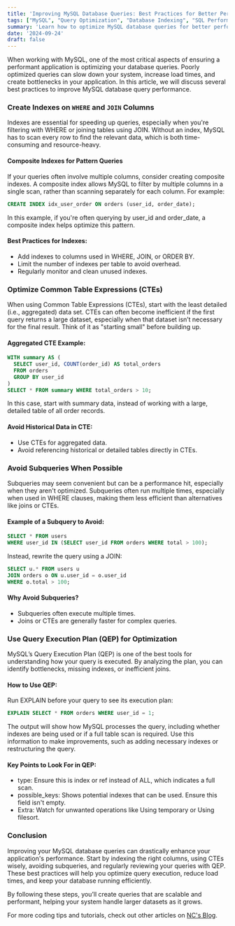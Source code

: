 ```yaml
---
title: 'Improving MySQL Database Queries: Best Practices for Better Performance'
tags: ["MySQL", "Query Optimization", "Database Indexing", "SQL Performance", "Common Table Expressions (CTEs)", "Subquery Optimization", "Query Execution Plan (QEP)", "SQL Best Practices", "Database Performance Tuning", "MySQL Indexing"]
summary: 'Learn how to optimize MySQL database queries for better performance. Tips include using indexes, optimizing CTEs, avoiding subqueries, and analyzing queries with QEP'
date: '2024-09-24'
draft: false
---
```


When working with MySQL, one of the most critical aspects of ensuring a performant application is optimizing your database queries. Poorly optimized queries can slow down your system, increase load times, and create bottlenecks in your application. In this article, we will discuss several best practices to improve MySQL database query performance.

### Create Indexes on `WHERE` and `JOIN` Columns
Indexes are essential for speeding up queries, especially when you're filtering with WHERE or joining tables using JOIN. Without an index, MySQL has to scan every row to find the relevant data, which is both time-consuming and resource-heavy.

#### Composite Indexes for Pattern Queries
If your queries often involve multiple columns, consider creating composite indexes. A composite index allows MySQL to filter by multiple columns in a single scan, rather than scanning separately for each column. For example:

```sql
CREATE INDEX idx_user_order ON orders (user_id, order_date);
```

In this example, if you're often querying by user_id and order_date, a composite index helps optimize this pattern.

#### Best Practices for Indexes:
- Add indexes to columns used in WHERE, JOIN, or ORDER BY.
- Limit the number of indexes per table to avoid overhead.
- Regularly monitor and clean unused indexes.

### Optimize Common Table Expressions (CTEs)
When using Common Table Expressions (CTEs), start with the least detailed (i.e., aggregated) data set. CTEs can often become inefficient if the first query returns a large dataset, especially when that dataset isn’t necessary for the final result. Think of it as "starting small" before building up.

#### Aggregated CTE Example:
```sql
WITH summary AS (
  SELECT user_id, COUNT(order_id) AS total_orders
  FROM orders
  GROUP BY user_id
)
SELECT * FROM summary WHERE total_orders > 10;
```
In this case, start with summary data, instead of working with a large, detailed table of all order records.

#### Avoid Historical Data in CTE:
- Use CTEs for aggregated data.
- Avoid referencing historical or detailed tables directly in CTEs.

### Avoid Subqueries When Possible
Subqueries may seem convenient but can be a performance hit, especially when they aren't optimized. Subqueries often run multiple times, especially when used in WHERE clauses, making them less efficient than alternatives like joins or CTEs.

#### Example of a Subquery to Avoid:
```sql
SELECT * FROM users
WHERE user_id IN (SELECT user_id FROM orders WHERE total > 100);
```
Instead, rewrite the query using a JOIN:
```sql
SELECT u.* FROM users u
JOIN orders o ON u.user_id = o.user_id
WHERE o.total > 100;
```

#### Why Avoid Subqueries?
- Subqueries often execute multiple times.
- Joins or CTEs are generally faster for complex queries.

### Use Query Execution Plan (QEP) for Optimization
MySQL’s Query Execution Plan (QEP) is one of the best tools for understanding how your query is executed. By analyzing the plan, you can identify bottlenecks, missing indexes, or inefficient joins.

#### How to Use QEP:
Run EXPLAIN before your query to see its execution plan:

```sql
EXPLAIN SELECT * FROM orders WHERE user_id = 1;
```

The output will show how MySQL processes the query, including whether indexes are being used or if a full table scan is required. Use this information to make improvements, such as adding necessary indexes or restructuring the query.

#### Key Points to Look For in QEP:
- type: Ensure this is index or ref instead of ALL, which indicates a full scan.
- possible_keys: Shows potential indexes that can be used. Ensure this field isn't empty.
- Extra: Watch for unwanted operations like Using temporary or Using filesort.

### Conclusion
Improving your MySQL database queries can drastically enhance your application's performance. Start by indexing the right columns, using CTEs wisely, avoiding subqueries, and regularly reviewing your queries with QEP. These best practices will help you optimize query execution, reduce load times, and keep your database running efficiently.

By following these steps, you’ll create queries that are scalable and performant, helping your system handle larger datasets as it grows.

For more coding tips and tutorials, check out other articles on [NC's Blog](http://nc-andriansyah.me).